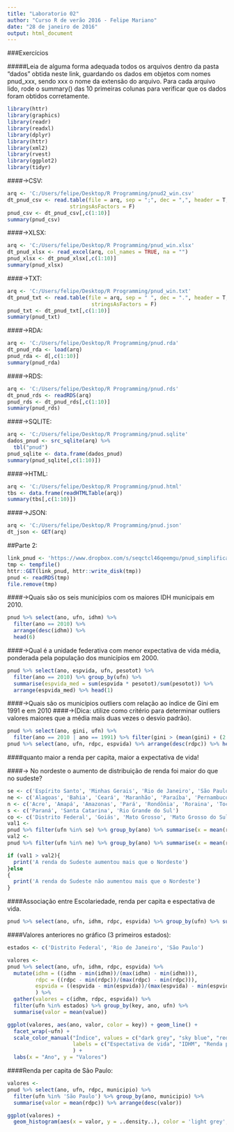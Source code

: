 ```yaml
---
title: "Laboratorio 02"
author: "Curso R de verão 2016 - Felipe Mariano"
date: "28 de janeiro de 2016"
output: html_document
---
```


###Exercícios

#####Leia de alguma forma adequada todos os arquivos dentro da pasta “dados” obtida neste link, guardando os dados em objetos com nomes pnud_xxx, sendo xxx o nome da extensão do arquivo. Para cada arquivo lido, rode o summary() das 10 primeiras colunas para verificar que os dados foram obtidos corretamente.


```r
library(httr)
library(graphics)
library(readr)
library(readxl)
library(dplyr)
library(httr)
library(xml2)
library(rvest)
library(ggplot2)
library(tidyr)
```

####->CSV:
```r
arq <- 'C:/Users/felipe/Desktop/R Programming/pnud2_win.csv'
dt_pnud_csv <- read.table(file = arq, sep = ";", dec = ",", header = T, 
                    stringsAsFactors = F)
pnud_csv <- dt_pnud_csv[,c(1:10)]
summary(pnud_csv)
```


####->XLSX:
```r
arq <- 'C:/Users/felipe/Desktop/R Programming/pnud_win.xlsx'
dt_pnud_xlsx <- read_excel(arq, col_names = TRUE, na = "")
pnud_xlsx <- dt_pnud_xlsx[,c(1:10)]
summary(pnud_xlsx)
```


####->TXT:
```r
arq <- 'C:/Users/felipe/Desktop/R Programming/pnud_win.txt'
dt_pnud_txt <- read.table(file = arq, sep = " ", dec = ".", header = T, 
                           stringsAsFactors = F)
pnud_txt <- dt_pnud_txt[,c(1:10)]
summary(pnud_txt)
```


####->RDA:
```r
arq <- 'C:/Users/felipe/Desktop/R Programming/pnud.rda' 
dt_pnud_rda <- load(arq)
pnud_rda <- d[,c(1:10)]
summary(pnud_rda)
```


####->RDS:
```r
arq <- 'C:/Users/felipe/Desktop/R Programming/pnud.rds' 
dt_pnud_rds <- readRDS(arq)
pnud_rds <- dt_pnud_rds[,c(1:10)]
summary(pnud_rds)
```


####->SQLITE:
```r
arq <- 'C:/Users/felipe/Desktop/R Programming/pnud.sqlite'
dados_pnud <- src_sqlite(arq) %>% 
  tbl("pnud")
pnud_sqlite <- data.frame(dados_pnud)
summary(pnud_sqlite[,c(1:10)])
```


####->HTML:
```r
arq <- 'C:/Users/felipe/Desktop/R Programming/pnud.html'
tbs <- data.frame(readHTMLTable(arq))
summary(tbs[,c(1:10)])
```


####->JSON:
```r
arq <- 'C:/Users/felipe/Desktop/R Programming/pnud.json'
dt_json <- GET(arq)
```




##Parte 2:


```r
link_pnud <- 'https://www.dropbox.com/s/seqctcl46qeemgu/pnud_simplificado.rds?dl=1'
tmp <- tempfile()
httr::GET(link_pnud, httr::write_disk(tmp))
pnud <- readRDS(tmp)
file.remove(tmp)
```


####->Quais são os seis municípios com os maiores IDH municipais em 2010.
```r
pnud %>% select(ano, ufn, idhm) %>% 
  filter(ano == 2010) %>% 
  arrange(desc(idhm)) %>% 
  head(6)
```


####->Qual é a unidade federativa com menor expectativa de vida média, ponderada pela população dos municípios em 2000.
```r
pnud %>% select(ano, espvida, ufn, pesotot) %>%  
  filter(ano == 2010) %>% group_by(ufn) %>%
  summarise(espvida_med = sum(espvida * pesotot)/sum(pesotot)) %>% 
  arrange(espvida_med) %>% head(1)
```


####->Quais são os municípios outliers com relação ao índice de Gini em 1991 e em 2010 
####->(Dica: utilize como critério para determinar outliers valores maiores que a média mais duas vezes o desvio padrão).
```r
pnud %>% select(ano, gini, ufn) %>%
  filter(ano == 2010 | ano == 1991) %>% filter(gini > (mean(gini) + (2 * sd(gini))))
pnud %>% select(ano, ufn, rdpc, espvida) %>% arrange(desc(rdpc)) %>% head(10)
```
####quanto maior a renda per capita, maior a expectativa de vida!


####-> No nordeste o aumento de distribuição de renda foi maior do que no sudeste?
```r
se <- c('Espírito Santo', 'Minhas Gerais', 'Rio de Janeiro', 'São Paulo')
ne <- c('Alagoas', 'Bahia', 'Ceará', 'Maranhão', 'Paraíba', 'Pernambuco', 'Piauí', 'Rio Grande do Norte', 'Sergipe')
n <- c('Acre', 'Amapá', 'Amazonas', 'Pará', 'Rondônia', 'Roraina', 'Tocantins')
s <- c('Paraná', 'Santa Catarina', 'Rio Grande do Sul')
co <- c('Distrito Federal', 'Goiás', 'Mato Grosso', 'Mato Grosso do Sul')
val1 <- 
pnud %>% filter(ufn %in% se) %>% group_by(ano) %>% summarise(x = mean(rdpc)) %>% summarise(media = mean(x))
val2 <- 
pnud %>% filter(ufn %in% ne) %>% group_by(ano) %>% summarise(x = mean(rdpc)) %>% summarise(media = mean(x))

if (val1 > val2){
  print('A renda do Sudeste aumentou mais que o Nordeste')
}else
{
  print('A renda do Sudeste não aumentou mais que o Nordeste')
}
```



####Associação entre Escolariedade, renda per capita e espectativa de vida.
```r
pnud %>% select(ano, ufn, idhm, rdpc, espvida) %>% group_by(ufn) %>% summarise(idhm_med = mean(idhm), renda_perc_med = mean(rdpc), espec_vida_med = mean(espvida)) %>% arrange(desc(idhm_med))
```



####Valores anteriores no gráfico (3 primeiros estados):
```r
estados <- c('Distrito Federal', 'Rio de Janeiro', 'São Paulo')

valores <- 
pnud %>% select(ano, ufn, idhm, rdpc, espvida) %>% 
  mutate(idhm = ((idhm - min(idhm))/(max(idhm) - min(idhm))),
         rdpc = ((rdpc - min(rdpc))/(max(rdpc) - min(rdpc))),
         espvida = ((espvida - min(espvida))/(max(espvida) - min(espvida)))
         ) %>%
  gather(valores = c(idhm, rdpc, espvida)) %>%
  filter(ufn %in% estados) %>% group_by(key, ano, ufn) %>%
  summarise(valor = mean(value)) 

ggplot(valores, aes(ano, valor, color = key)) + geom_line() +
  facet_wrap(~ufn) +
  scale_color_manual("Índice", values = c("dark grey", "sky blue", "red"),
                     labels = c("Espectativa de vida", "IDHM", "Renda per capita")
                     ) +
  labs(x = "Ano", y = "Valores")

```



####Renda per capita de São Paulo:
```r

valores <- 
pnud %>% select(ano, ufn, rdpc, municipio) %>% 
  filter(ufn %in% 'São Paulo') %>% group_by(ano, municipio) %>%
  summarise(valor = mean(rdpc)) %>% arrange(desc(valor))

ggplot(valores) + 
  geom_histogram(aes(x = valor, y = ..density..), color = 'light grey', fill = 'dark grey')

```
